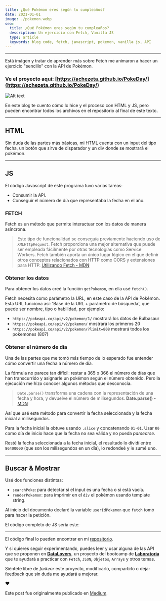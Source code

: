 ```yaml
---
title: ¿Qué Pokémon eres según tu cumpleaños?
date: 2021-01-01
image: ./pokemon.webp
seo:
  title: ¿Qué Pokémon eres según tu cumpleaños? 
  description: Un ejercicio con Fetch, Vanilla JS
  type: article
  keywords: blog code, fetch, javascript, pokemon, vanilla js, API
---
```


---

Está imágen y tratar de aprender más sobre Fetch me animaron a hacer un ejercicio "sencillo" con la API de Pokémon.

### Ve el proyecto aquí: [https://achezeta.github.io/PokeDay/](https://achezeta.github.io/PokeDay/)

![Alt text](https://miro.medium.com/v2/resize:fit:720/format:webp/1*mEkkREm7zN7MNPpEJpzDbA.png)

En este blog te cuento cómo lo hice y el proceso con HTML y JS, pero pueden encontrar todos los archivos en el repositorio al final de este texto.

---

## HTML

Sin duda de las partes más básicas, mi HTML cuenta con un input del tipo fecha, un botón que sirve de disparador y un div donde se mostrará el pokémon.

<script src="[https://gist.github.com/AcheZeta/fb460bd9a23c0c1302413cc5fe5c21f5.js](https://gist.github.com/AcheZeta/fb460bd9a23c0c1302413cc5fe5c21f5.js)"></script>

---

## JS

El código Javascript de este programa tuvo varias tareas:

- Consumir la API.
- Conseguir el número de día que representaba la fecha en el año.

### FETCH

Fetch es un método que permite interactuar con los datos de manera asíncrona.

> Este tipo de funcionalidad se conseguía previamente haciendo uso de `XMLHttpRequest`.
Fetch proporciona una mejor alternativa que puede ser empleada fácilmente por otras tecnologías como Service Workers.
Fetch también aporta un único lugar lógico en el que definir otros conceptos relacionados con HTTP como CORS y extensiones para HTTP.
[Utilizando Fetch - MDN](https://developer.mozilla.org/es/docs/Web/API/Fetch_API/Using_Fetch)
> 

### Obtener los datos

Para obtener los datos creé la función `getPokemon`, en ella usé `fetch()`.

Fetch necesita como parámetro la URL, en este caso de la API de Pokémon. Esta URL funciona así: 'Base de la URL + parámetro de búsqueda', que puede ser nombre, tipo o habilidad, por ejemplo:

- `https://pokeapi.co/api/v2/pokemon/1/` mostrará los datos de Bulbasaur
- `https://pokeapi.co/api/v2/pokemon/` mostrará los primeros 20
- `https://pokeapi.co/api/v2/pokemon/?limit=808` mostrará todos los pokemones (807)

<script src="[https://gist.github.com/AcheZeta/1159eff6df3e2b14f2dbee551f2fcf40.js](https://gist.github.com/AcheZeta/1159eff6df3e2b14f2dbee551f2fcf40.js)"></script>

### Obtener el número de día

Una de las partes que me tomó más tiempo de lo esperado fue entender cómo convertir una fecha a número de día.

La fórmula no parece tan difícil: restar a 365 o 366 el número de días que han transcurrido y asignarle un pokémon según el número obtenido. Pero la ejecución me hizo conocer algunos métodos que desconocía.

> `Date.parse()` transforma una cadena con la representación de una fecha y hora, y devuelve el número de milisegundos.
**Date.parse() -** [MDN](https://developer.mozilla.org/es/docs/Web/JavaScript/Reference/Global_Objects/Date/parse)
> 

Así que usé este método para convertir la fecha seleccionada y la fecha inicial a milisegundos.

Para la fecha inicial la obtuve usando `.slice` y concatenando `01-01`. Usar `00` como día de inicio hace que la fecha no sea válida y no pueda *parsearse*.

Resté la fecha seleccionada a la fecha inicial, el resultado lo dividí entre `86400000` (que son los milisegundos en un día), lo redondeé y le sumé uno.

---

## Buscar & Mostrar

Usé dos funciones distintas:

- `searchPoke`: para detectar si el input es una fecha o si está vacía.
- `renderPokemon`: para imprimir en el `div` el pokémon usando template string.

<script src="[https://gist.github.com/AcheZeta/4f4c550ca261f3e6dd296d761aa5aedc.js](https://gist.github.com/AcheZeta/4f4c550ca261f3e6dd296d761aa5aedc.js)"></script>

Al inicio del documento declaré la variable `userIdPokemon` que `fetch` tomó para hacer la petición.

El código completo de JS sería este:

<script src="[https://gist.github.com/AcheZeta/5d34799ef27cf423ef57d174b3a30409.js](https://gist.github.com/AcheZeta/5d34799ef27cf423ef57d174b3a30409.js)"></script>

---

El código final lo pueden encontrar en mi [repositorio](https://github.com/AcheZeta/PokeDay).

Y si quieres seguir experimentando, puedes leer y usar alguna de las API que se proponen en [**DataLovers**](https://github.com/Laboratoria/LIM012-data-lovers), un proyecto del bootcamp de [**Laboratoria**](https://www.laboratoria.la/) que te ayudará a practicar con `Fetch`, `JSON`, `Objetos`, `Arrays` y otros temas.

Siéntete libre de *forkear* este proyecto, modificarlo, compartirlo o dejar feedback que sin duda me ayudará a mejorar.

❤

Este post fue originalmente publicado en [Medium](https://medium.com/@AcheZeta).